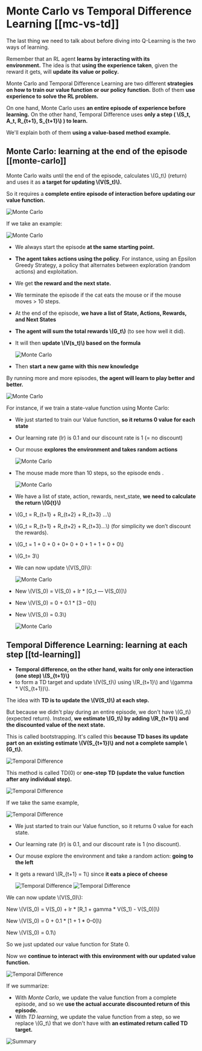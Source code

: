 # Monte Carlo vs Temporal Difference Learning [[mc-vs-td]]

The last thing we need to talk about before diving into Q-Learning is the two ways of learning.

Remember that an RL agent **learns by interacting with its environment.** The idea is that **using the experience taken**, given the reward it gets, will **update its value or policy.**

Monte Carlo and Temporal Difference Learning are two different **strategies on how to train our value function or our policy function.** Both of them **use experience to solve the RL problem.**

On one hand, Monte Carlo uses **an entire episode of experience before learning.** On the other hand, Temporal Difference uses **only a step ( \\(S_t, A_t, R_{t+1}, S_{t+1}\\) ) to learn.**

We'll explain both of them **using a value-based method example.**

## Monte Carlo: learning at the end of the episode [[monte-carlo]]

Monte Carlo waits until the end of the episode, calculates  \\(G_t\\) (return) and uses it as **a target for updating  \\(V(S_t)\\).**

So it requires a **complete entire episode of interaction before updating our value function.**

  <img src="https://huggingface.co/datasets/huggingface-deep-rl-course/course-images/resolve/main/en/unit3/monte-carlo-approach.jpg" alt="Monte Carlo"/>


If we take an example:

  <img src="https://huggingface.co/datasets/huggingface-deep-rl-course/course-images/resolve/main/en/unit3/MC-2.jpg" alt="Monte Carlo"/>


- We always start the episode **at the same starting point.**
- **The agent takes actions using the policy**. For instance, using an Epsilon Greedy Strategy, a policy that alternates between exploration (random actions) and exploitation.
- We get **the reward and the next state.**
- We terminate the episode if the cat eats the mouse or if the mouse moves > 10 steps.

- At the end of the episode, **we have a list of State, Actions, Rewards, and Next States**
- **The agent will sum the total rewards \\(G_t\\)** (to see how well it did).
- It will then **update \\(V(s_t)\\) based on the formula**

  <img src="https://huggingface.co/datasets/huggingface-deep-rl-course/course-images/resolve/main/en/unit3/MC-3.jpg" alt="Monte Carlo"/>

- Then **start a new game with this new knowledge**

By running more and more episodes, **the agent will learn to play better and better.**

  <img src="https://huggingface.co/datasets/huggingface-deep-rl-course/course-images/resolve/main/en/unit3/MC-3p.jpg" alt="Monte Carlo"/>

For instance, if we train a state-value function using Monte Carlo:

- We just started to train our Value function, **so it returns 0 value for each state**
- Our learning rate (lr) is 0.1 and our discount rate is 1 (= no discount)
- Our mouse **explores the environment and takes random actions**

  <img src="https://huggingface.co/datasets/huggingface-deep-rl-course/course-images/resolve/main/en/unit3/MC-4.jpg" alt="Monte Carlo"/>


- The mouse made more than 10 steps, so the episode ends .

  <img src="https://huggingface.co/datasets/huggingface-deep-rl-course/course-images/resolve/main/en/unit3/MC-4p.jpg" alt="Monte Carlo"/>


- We have a list of state, action, rewards, next_state, **we need to calculate the return \\(G{t}\\)**
- \\(G_t = R_{t+1} + R_{t+2} + R_{t+3} ...\\)
- \\(G_t = R_{t+1} + R_{t+2} + R_{t+3}…\\) (for simplicity we don’t discount the rewards).
- \\(G_t = 1 + 0 + 0 + 0+ 0 + 0 + 1 + 1 + 0 + 0\\)
- \\(G_t= 3\\)
- We can now update \\(V(S_0)\\):

  <img src="https://huggingface.co/datasets/huggingface-deep-rl-course/course-images/resolve/main/en/unit3/MC-5.jpg" alt="Monte Carlo"/>

- New \\(V(S_0) = V(S_0) + lr * [G_t — V(S_0)]\\)
- New \\(V(S_0) = 0 + 0.1 * [3 – 0]\\)
- New \\(V(S_0) = 0.3\\)


  <img src="https://huggingface.co/datasets/huggingface-deep-rl-course/course-images/resolve/main/en/unit3/MC-5p.jpg" alt="Monte Carlo"/>


## Temporal Difference Learning: learning at each step [[td-learning]]

- **Temporal difference, on the other hand, waits for only one interaction (one step) \\(S_{t+1}\\)**
- to form a TD target and update \\(V(S_t)\\) using \\(R_{t+1}\\) and \\(gamma * V(S_{t+1})\\).

The idea with **TD is to update the \\(V(S_t)\\) at each step.**

But because we didn't play during an entire episode, we don't have \\(G_t\\) (expected return). Instead, **we estimate \\(G_t\\) by adding \\(R_{t+1}\\) and the discounted value of the next state.**

This is called bootstrapping. It's called this **because TD bases its update part on an existing estimate \\(V(S_{t+1})\\) and not a complete sample \\(G_t\\).**

  <img src="https://huggingface.co/datasets/huggingface-deep-rl-course/course-images/resolve/main/en/unit3/TD-1.jpg" alt="Temporal Difference"/>


This method is called TD(0) or **one-step TD (update the value function after any individual step).**

  <img src="https://huggingface.co/datasets/huggingface-deep-rl-course/course-images/resolve/main/en/unit3/TD-1p.jpg" alt="Temporal Difference"/>

If we take the same example,

  <img src="https://huggingface.co/datasets/huggingface-deep-rl-course/course-images/resolve/main/en/unit3/TD-2.jpg" alt="Temporal Difference"/>

- We just started to train our Value function, so it returns 0 value for each state.
- Our learning rate (lr) is 0.1, and our discount rate is 1 (no discount).
- Our mouse explore the environment and take a random action: **going to the left**
- It gets a reward  \\(R_{t+1} = 1\\) since **it eats a piece of cheese**

  <img src="https://huggingface.co/datasets/huggingface-deep-rl-course/course-images/resolve/main/en/unit3/TD-2p.jpg" alt="Temporal Difference"/>


  <img src="https://huggingface.co/datasets/huggingface-deep-rl-course/course-images/resolve/main/en/unit3/TD-3.jpg" alt="Temporal Difference"/>

We can now update  \\(V(S_0)\\):

New  \\(V(S_0) = V(S_0) + lr * [R_1 + gamma * V(S_1) - V(S_0)]\\)

New \\(V(S_0) = 0 + 0.1 * [1 + 1 * 0–0]\\)

New \\(V(S_0) = 0.1\\)

So we just updated our value function for State 0.

Now we **continue to interact with this environment with our updated value function.**

  <img src="https://huggingface.co/datasets/huggingface-deep-rl-course/course-images/resolve/main/en/unit3/TD-3p.jpg" alt="Temporal Difference"/>

  If we summarize:

  - With *Monte Carlo*, we update the value function from a complete episode, and so we **use the actual accurate discounted return of this episode.**
  - With *TD learning*, we update the value function from a step, so we replace \\(G_t\\) that we don't have with **an estimated return called TD target.**

  <img src="https://huggingface.co/datasets/huggingface-deep-rl-course/course-images/resolve/main/en/unit3/Summary.jpg" alt="Summary"/>
